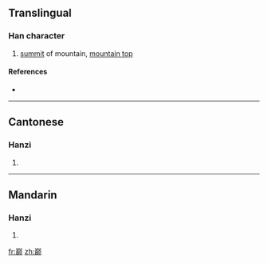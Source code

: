 {{also|巔}}
==Translingual==

===Han character===
{{Han char|rn=46|rad=山|as=16|sn=19|four=|canj=山十金人 (UJCO)}}

# [[summit]] of mountain, [[mountain top]]

====References====
* {{Han ref|kx=0322.181|hdz=10805.090|uh=5DC5|ud=24005}}

----

==Cantonese==

===Hanzi===
{{yue-hanzi|jyut=|y=din1|tra=巔}}

# {{defn|Cantonese|sort=山16}}

----

==Mandarin==

===Hanzi===
{{cmn-hanzi|tra=巔|pin=[[diān]] ([[dian1]])|wg=tien<sup>1</sup>}}

# {{defn|Mandarin|sort=山16}}

[[fr:巅]]
[[zh:巅]]
